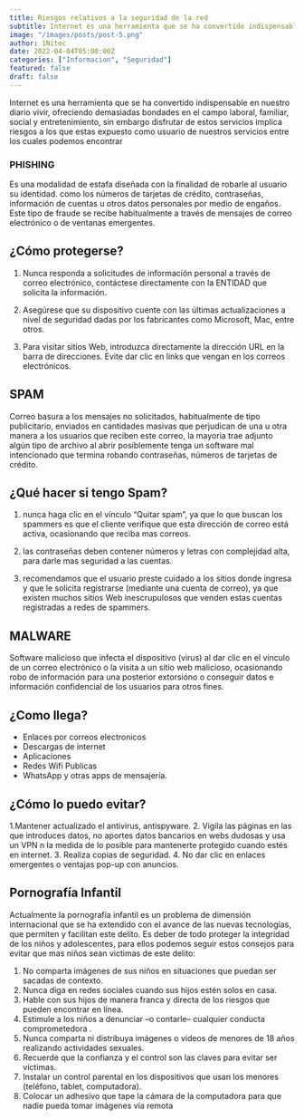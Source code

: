 ```yaml
---
title: Riesgos relativos a la seguridad de la red
subtitle: Internet es una herramienta que se ha convertido indispensable en nuestro diario vivir
image: "/images/posts/post-5.png"
author: 1Nitec
date: 2022-04-04T05:00:00Z
categories: ["Informacion", "Seguridad"]
featured: false
draft: false
---
```


Internet es una herramienta que se ha convertido indispensable en nuestro diario vivir, ofreciendo demasiadas bondades en el campo laboral, familiar, social y entretenimiento, sin embargo disfrutar de estos servicios implica riesgos a los que estas expuesto como usuario de nuestros servicios entre los cuales podemos encontrar

### PHISHING

Es una modalidad de estafa diseñada con la finalidad de robarle al usuario su identidad. como los números de tarjetas de crédito, contraseñas, información de cuentas u otros datos personales por medio de engaños. Este tipo de fraude se recibe habitualmente a través de mensajes de correo electrónico o de ventanas emergentes.

## ¿Cómo protegerse?

1. Nunca responda a solicitudes de información personal a través de correo
   electrónico, contáctese directamente con la ENTIDAD que solicita la información.

2. Asegúrese que su dispositivo cuente con las últimas actualizaciones a nivel de seguridad dadas por los fabricantes como Microsoft, Mac, entre otros.

3. Para visitar sitios Web, introduzca directamente la dirección URL en la barra de direcciones. Evite dar clic en links que vengan en los correos electrónicos.

## SPAM

Correo basura a los mensajes no solicitados, habitualmente de tipo publicitario, enviados en cantidades masivas que perjudican de una u otra manera a los usuarios que reciben este correo, la mayoria trae adjunto algún tipo de archivo al abrir posiblemente tenga un software mal intencionado que termina robando contraseñas, números de tarjetas de crédito.

## ¿Qué hacer si tengo Spam?

1. nunca haga clic en el vínculo “Quitar spam”, ya que lo que buscan los spammers es que el cliente verifique que esta dirección de correo está activa, ocasionando que reciba mas correos.

2. las contraseñas deben contener números y letras con complejidad alta, para darle mas seguridad a las cuentas.

3. recomendamos que el usuario preste cuidado a los sitios donde
   ingresa y que le solicita registrarse (mediante una cuenta de correo), ya que existen muchos sitios Web inescrupulosos que venden estas cuentas registradas a redes de spammers.

## MALWARE

Software malicioso que infecta el dispositivo (virus) al dar clic en el vínculo de un correo electrónico o la visita a un sitio web malicioso, ocasionando robo de información para una posterior extorsióno o conseguir datos e información confidencial de los usuarios para otros fines.

## ¿Como llega?

- Enlaces por correos electronicos
- Descargas de internet
- Aplicaciones
- Redes Wifi Publicas
- WhatsApp y otras apps de mensajería.

## ¿Cómo lo puedo evitar?

1.Mantener actualizado el antivirus, antispyware. 2. Vigila las páginas en las que introduces datos, no aportes datos bancarios en webs dudosas y usa un VPN n la medida de lo posible para mantenerte protegido cuando estés en internet. 3. Realiza copias de seguridad. 4. No dar clic en enlaces emergentes o ventajas pop-up con anuncios.

## Pornografía Infantil

Actualmente la pornografía infantil es un problema de dimensión internacional que se ha extendido con el avance de las nuevas tecnologías, que permiten y facilitan este delito. Es deber de todo proteger la integridad de los niños y adolescentes, para ellos podemos seguir estos consejos para evitar que mas niños sean victimas de este delito:

1. No comparta imágenes de sus niños en situaciones que puedan ser sacadas de contexto.
2. Nunca diga en redes sociales cuando sus hijos estén solos en casa.
3. Hable con sus hijos de manera franca y directa de los riesgos que pueden encontrar en línea.
4. Estimule a los niños a denunciar –o contarle– cualquier conducta comprometedora .
5. Nunca comparta ni distribuya imágenes o videos de menores de 18 años realizando actividades sexuales.
6. Recuerde que la confianza y el control son las claves para evitar ser víctimas.
7. Instalar un control parental en los dispositivos que usan los menores (teléfono, tablet, computadora).
8. Colocar un adhesivo que tape la cámara de la computadora para que nadie pueda tomar imágenes vía remota
